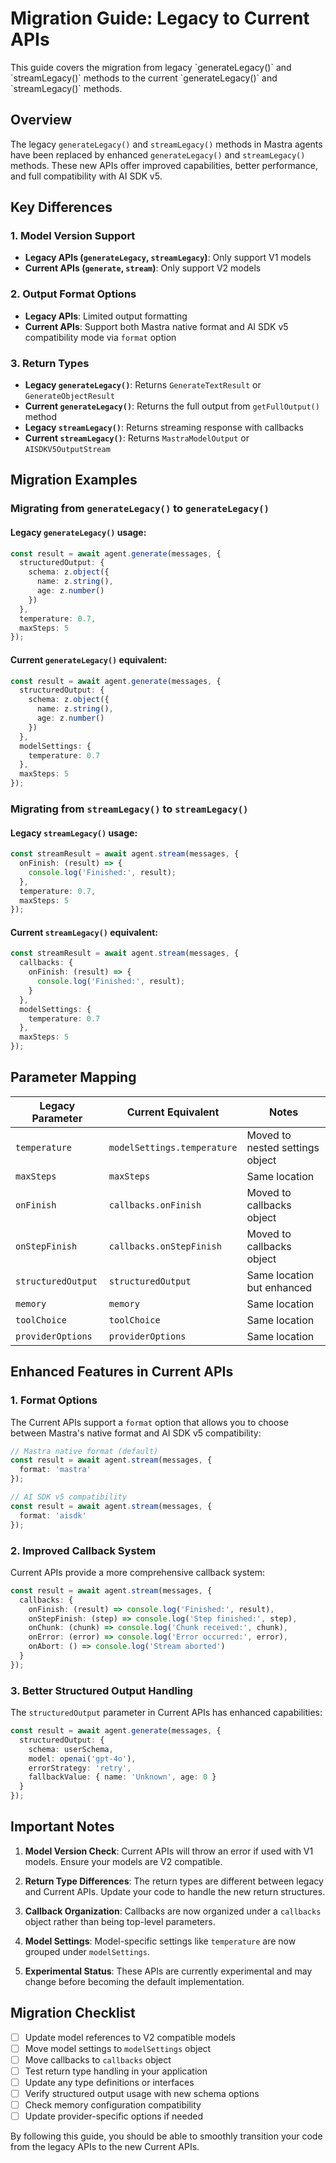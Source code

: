 
# Migration Guide: Legacy to Current APIs

<Callout type="info">
  This guide covers the migration from legacy `generateLegacy()` and `streamLegacy()` methods to the current `generateLegacy()` and `streamLegacy()` methods.
</Callout>

## Overview

The legacy `generateLegacy()` and `streamLegacy()` methods in Mastra agents have been replaced by enhanced `generateLegacy()` and `streamLegacy()` methods. These new APIs offer improved capabilities, better performance, and full compatibility with AI SDK v5.

## Key Differences

### 1. Model Version Support

- **Legacy APIs (`generateLegacy`, `streamLegacy`)**: Only support V1 models
- **Current APIs (`generate`, `stream`)**: Only support V2 models

### 2. Output Format Options

- **Legacy APIs**: Limited output formatting
- **Current APIs**: Support both Mastra native format and AI SDK v5 compatibility mode via `format` option

### 3. Return Types

- **Legacy `generateLegacy()`**: Returns `GenerateTextResult` or `GenerateObjectResult`
- **Current `generateLegacy()`**: Returns the full output from `getFullOutput()` method
- **Legacy `streamLegacy()`**: Returns streaming response with callbacks
- **Current `streamLegacy()`**: Returns `MastraModelOutput` or `AISDKV5OutputStream`

## Migration Examples

### Migrating from `generateLegacy()` to `generateLegacy()`

#### Legacy `generateLegacy()` usage:
```typescript
const result = await agent.generate(messages, {
  structuredOutput: {
    schema: z.object({
      name: z.string(),
      age: z.number()
    })
  },
  temperature: 0.7,
  maxSteps: 5
});
```

#### Current `generateLegacy()` equivalent:
```typescript
const result = await agent.generate(messages, {
  structuredOutput: {
    schema: z.object({
      name: z.string(),
      age: z.number()
    })
  },
  modelSettings: {
    temperature: 0.7
  },
  maxSteps: 5
});
```

### Migrating from `streamLegacy()` to `streamLegacy()`

#### Legacy `streamLegacy()` usage:
```typescript
const streamResult = await agent.stream(messages, {
  onFinish: (result) => {
    console.log('Finished:', result);
  },
  temperature: 0.7,
  maxSteps: 5
});
```

#### Current `streamLegacy()` equivalent:
```typescript
const streamResult = await agent.stream(messages, {
  callbacks: {
    onFinish: (result) => {
      console.log('Finished:', result);
    }
  },
  modelSettings: {
    temperature: 0.7
  },
  maxSteps: 5
});
```

## Parameter Mapping

| Legacy Parameter | Current Equivalent | Notes |
|------------------|------------------|-------|
| `temperature` | `modelSettings.temperature` | Moved to nested settings object |
| `maxSteps` | `maxSteps` | Same location |
| `onFinish` | `callbacks.onFinish` | Moved to callbacks object |
| `onStepFinish` | `callbacks.onStepFinish` | Moved to callbacks object |
| `structuredOutput` | `structuredOutput` | Same location but enhanced |
| `memory` | `memory` | Same location |
| `toolChoice` | `toolChoice` | Same location |
| `providerOptions` | `providerOptions` | Same location |

## Enhanced Features in Current APIs

### 1. Format Options
The Current APIs support a `format` option that allows you to choose between Mastra's native format and AI SDK v5 compatibility:

```typescript
// Mastra native format (default)
const result = await agent.stream(messages, {
  format: 'mastra'
});

// AI SDK v5 compatibility
const result = await agent.stream(messages, {
  format: 'aisdk'
});
```

### 2. Improved Callback System
Current APIs provide a more comprehensive callback system:

```typescript
const result = await agent.stream(messages, {
  callbacks: {
    onFinish: (result) => console.log('Finished:', result),
    onStepFinish: (step) => console.log('Step finished:', step),
    onChunk: (chunk) => console.log('Chunk received:', chunk),
    onError: (error) => console.log('Error occurred:', error),
    onAbort: () => console.log('Stream aborted')
  }
});
```

### 3. Better Structured Output Handling
The `structuredOutput` parameter in Current APIs has enhanced capabilities:

```typescript
const result = await agent.generate(messages, {
  structuredOutput: {
    schema: userSchema,
    model: openai('gpt-4o'),
    errorStrategy: 'retry',
    fallbackValue: { name: 'Unknown', age: 0 }
  }
});
```

## Important Notes

1. **Model Version Check**: Current APIs will throw an error if used with V1 models. Ensure your models are V2 compatible.

2. **Return Type Differences**: The return types are different between legacy and Current APIs. Update your code to handle the new return structures.

3. **Callback Organization**: Callbacks are now organized under a `callbacks` object rather than being top-level parameters.

4. **Model Settings**: Model-specific settings like `temperature` are now grouped under `modelSettings`.

5. **Experimental Status**: These APIs are currently experimental and may change before becoming the default implementation.

## Migration Checklist

- [ ] Update model references to V2 compatible models
- [ ] Move model settings to `modelSettings` object
- [ ] Move callbacks to `callbacks` object
- [ ] Test return type handling in your application
- [ ] Update any type definitions or interfaces
- [ ] Verify structured output usage with new schema options
- [ ] Check memory configuration compatibility
- [ ] Update provider-specific options if needed

By following this guide, you should be able to smoothly transition your code from the legacy APIs to the new Current APIs.